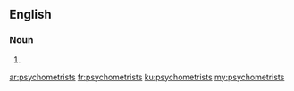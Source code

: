 ==English==

===Noun===
{{head|en}}

# {{plural of|psychometrist}}

[[ar:psychometrists]]
[[fr:psychometrists]]
[[ku:psychometrists]]
[[my:psychometrists]]